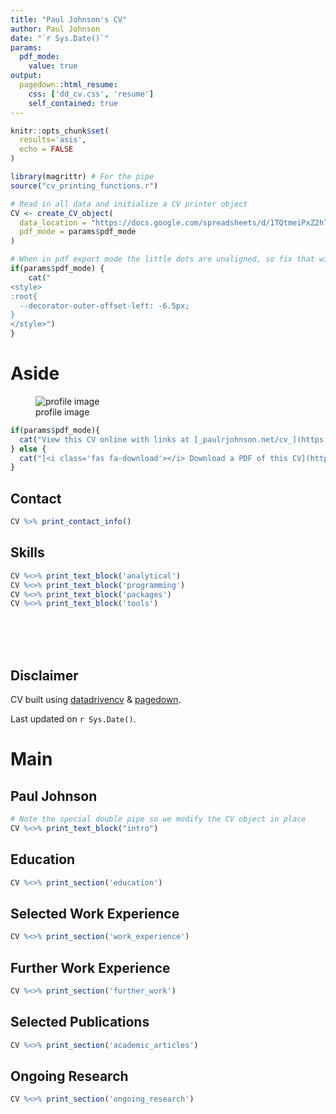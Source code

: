 ```yaml
---
title: "Paul Johnson's CV"
author: Paul Johnson
date: "`r Sys.Date()`"
params:
  pdf_mode:
    value: true
output:
  pagedown::html_resume:
    css: ['dd_cv.css', 'resume']
    self_contained: true
---
```


```r
knitr::opts_chunk$set(
  results='asis', 
  echo = FALSE
)

library(magrittr) # For the pipe
source("cv_printing_functions.r")

# Read in all data and initialize a CV printer object
CV <- create_CV_object(
  data_location = "https://docs.google.com/spreadsheets/d/1TQtmeiPxZ2hTlncQep16CitMeKXK_HNz44DAmND46Y0/edit#gid=1730172225",  
  pdf_mode = params$pdf_mode
)

```


```r
# When in pdf export mode the little dots are unaligned, so fix that with some conditional CSS.
if(params$pdf_mode) {
    cat("
<style>
:root{
  --decorator-outer-offset-left: -6.5px;
}
</style>")
}
```


Aside
================================================================================
![profile image](paul3.png)

```r
if(params$pdf_mode){
  cat("View this CV online with links at [_paulrjohnson.net/cv_](https://paulrjohnson.net/cv.html)")
} else {
  cat("[<i class='fas fa-download'></i> Download a PDF of this CV](https://paulrjohnson.net/cv.pdf)")
}
```

Contact {#contact}
--------------------------------------------------------------------------------

```r
CV %>% print_contact_info()
```

Skills {#skills}
--------------------------------------------------------------------------------

```r
CV %<>% print_text_block('analytical')
CV %<>% print_text_block('programming')
CV %<>% print_text_block('packages')
CV %<>% print_text_block('tools')
```

<br>
<br>
<br>

Disclaimer {#disclaimer}
--------------------------------------------------------------------------------

CV built using [datadrivencv](https://github.com/nstrayer/datadrivencv) & [pagedown](https://github.com/rstudio/pagedown). 

Last updated on `r Sys.Date()`.



Main
================================================================================

Paul Johnson {#title}
--------------------------------------------------------------------------------

```r
# Note the special double pipe so we modify the CV object in place
CV %<>% print_text_block("intro") 
```


Education {data-icon=graduation-cap data-concise=true}
--------------------------------------------------------------------------------

```r
CV %<>% print_section('education')
```

Selected Work Experience {data-icon=laptop}
--------------------------------------------------------------------------------

```r
CV %<>% print_section('work_experience')
```

Further Work Experience {data-icon=briefcase}
--------------------------------------------------------------------------------

```r
CV %<>% print_section('further_work')
```

Selected Publications {data-icon=book}
--------------------------------------------------------------------------------

```r
CV %<>% print_section('academic_articles')
```

Ongoing Research {data-icon=flask}
--------------------------------------------------------------------------------

```r
CV %<>% print_section('ongoing_research')
```

